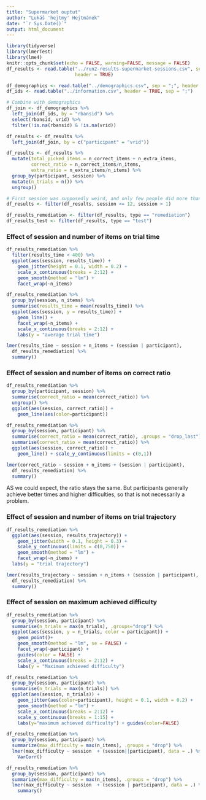 ```yaml
---
title: "Supermarket ouptut"
author: "Lukáš 'hejtmy' Hejtmánek"
date: "`r Sys.Date()`"
output: html_document
---
```


```r
library(tidyverse)
library(lmerTest)
library(lme4)
knitr::opts_chunk$set(echo = FALSE, warning=FALSE, message = FALSE)
df_results <- read.table("../run2-results-supermarket-sessions.csv", sep = ";",
                         header = TRUE)

df_demographics <- read.table("../demographics.csv", sep = ";", header = TRUE)
df_ids <- read.table("../information.csv", header = TRUE, sep = ";")

# Combine with demographics
df_join <- df_demographics %>%
  left_join(df_ids, by = "rbansid") %>%
  select(rbansid, vrid) %>% 
  filter(!is.na(rbansid) & !is.na(vrid))

df_results <- df_results %>%
  left_join(df_join, by = c("participant" = "vrid"))
```


```r
df_results <- df_results %>%
  mutate(total_picked_items = n_correct_items + n_extra_items,
         correct_ratio = n_correct_items/n_items,
         extra_ratio = n_extra_items/n_items) %>%
  group_by(participant, session) %>%
  mutate(n_trials = n()) %>%
  ungroup()

# First session was supposedly weird, and only few people did more than 12
df_results <- filter(df_results, session <= 12, session > 1)

df_results_remediation <- filter(df_results, type == "remediation")
df_results_test <- filter(df_results, type == "test")
```


### Effect of session and number of items on trial time

```r
df_results_remediation %>%
  filter(results_time < 400) %>%
  ggplot(aes(session, results_time)) +
    geom_jitter(height = 0.1, width = 0.2) +
    scale_x_continuous(breaks = 2:12) +
    geom_smooth(method = "lm") + 
    facet_wrap(~n_items)
```

```r
df_results_remediation %>%
  group_by(session, n_items) %>%
  summarise(results_time = mean(results_time)) %>%
  ggplot(aes(session, y = results_time)) +
    geom_line() +
    facet_wrap(~n_items) +
    scale_x_continuous(breaks = 2:12) +
    labs(y = "average trial time")
```


```r
lmer(results_time ~ session + n_items + (session | participant),
  df_results_remediation) %>%
  summary()
```
### Effect of session and number of items on correct ratio

```r
df_results_remediation %>%
  group_by(participant, session) %>%
  summarise(correct_ratio = mean(correct_ratio)) %>%
  ungroup() %>%
  ggplot(aes(session, correct_ratio)) +
    geom_line(aes(color=participant))
```


```r
df_results_remediation %>%
  group_by(session, participant) %>%
  summarise(correct_ratio = mean(correct_ratio), .groups = "drop_last") %>%
  summarise(correct_ratio = mean(correct_ratio)) %>%
  ggplot(aes(session, correct_ratio)) +
    geom_line() + scale_y_continuous(limits = c(0,1))
```

```r
lmer(correct_ratio ~ session + n_items + (session | participant),
  df_results_remediation) %>%
  summary()
```

AS we could expect, the ratio stays the same. But participants generally achieve better times and higher difficulties, so that is not necessarily a problem.

### Effect of session and number of items on trial trajectory

```r
df_results_remediation %>%
  ggplot(aes(session, results_trajectory)) +
    geom_jitter(width = 0.1, height = 0.3) +
    scale_y_continuous(limits = c(0,750)) +
    geom_smooth(method = "lm") + 
    facet_wrap(~n_items) +
  labs(y = "trial trajectory")
```

```r
lmer(results_trajectory ~ session + n_items + (session | participant),
  df_results_remediation) %>%
  summary()
```


### Effect of session on maximum achieved difficulty
```r
df_results_remediation %>%
  group_by(session, participant) %>%
  summarise(n_trials = max(n_trials), .groups="drop") %>%
  ggplot(aes(session, y = n_trials, color = participant)) +
    geom_point()+
    geom_smooth(method = "lm", se = FALSE) + 
    facet_wrap(~participant) +
    guides(color = FALSE) +
    scale_x_continuous(breaks = 2:12) +
    labs(y = "Maximum achieved difficulty")
```

```r
df_results_remediation %>%
  group_by(session, participant) %>%
  summarise(n_trials = max(n_trials)) %>%
  ggplot(aes(session, n_trials)) +
    geom_jitter(aes(color=participant), height = 0.1, width = 0.2) +
    geom_smooth(method = "lm") +
    scale_x_continuous(breaks = 2:12) +
    scale_y_continuous(breaks = 1:15) +
    labs(y="maximum achieved difficulty") + guides(color=FALSE)
```

```r
df_results_remediation %>%
  group_by(session, participant) %>%
  summarize(max_difficulty = max(n_items), .groups = "drop") %>%
  lmer(max_difficulty ~ session  + (session||participant), data = .) %>%
    VarCorr()
```

```r
df_results_remediation %>%
  group_by(session, participant) %>%
  summarize(max_difficulty = max(n_items), .groups = "drop") %>%
  lmer(max_difficulty ~ session  + (session | participant), data = .) %>%
    summary()
```
